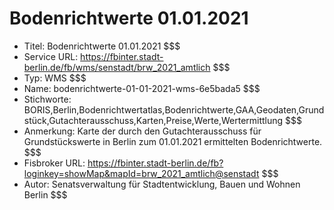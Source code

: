# Bodenrichtwerte 01.01.2021
- Titel: Bodenrichtwerte 01.01.2021 $$$
- Service URL: https://fbinter.stadt-berlin.de/fb/wms/senstadt/brw_2021_amtlich $$$
- Typ: WMS $$$
- Name: bodenrichtwerte-01-01-2021-wms-6e5bada5 $$$
- Stichworte: BORIS,Berlin,Bodenrichtwertatlas,Bodenrichtwerte,GAA,Geodaten,Grundstück,Gutachterausschuss,Karten,Preise,Werte,Wertermittlung $$$
- Anmerkung: Karte der durch den Gutachterausschuss für Grundstückswerte in Berlin zum 01.01.2021 ermittelten Bodenrichtwerte. $$$
- Fisbroker URL: https://fbinter.stadt-berlin.de/fb?loginkey=showMap&mapId=brw_2021_amtlich@senstadt $$$
- Autor: Senatsverwaltung für Stadtentwicklung, Bauen und Wohnen Berlin $$$
